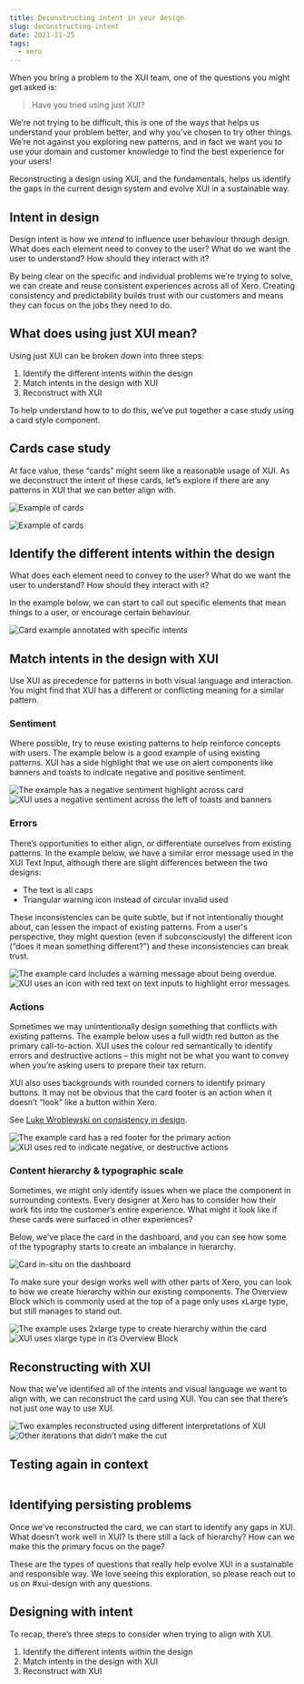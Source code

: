 ```yaml
---
title: Deconstructing intent in your design
slug: deconstructing-intent
date: 2021-11-25
tags:
  - xero
---
```


When you bring a problem to the XUI team, one of the questions you might get asked is:

> Have you tried using just XUI?

We’re not trying to be difficult, this is one of the ways that helps us understand your problem better, and why you’ve chosen to try other things. We’re not against you exploring new patterns, and in fact we want you to use your domain and customer knowledge to find the best experience for your users!

Reconstructing a design using XUI, and the fundamentals, helps us identify the gaps in the current design system and evolve XUI in a sustainable way.

## Intent in design

Design intent is how we _intend_ to influence user behaviour through design. What does each element need to convey to the user? What do we want the user to understand? How should they interact with it?

By being clear on the specific and individual problems we’re trying to solve, we can create and reuse consistent experiences across all of Xero. Creating consistency and predictability builds trust with our customers and means they can focus on the jobs they need to do.

## What does using just XUI mean?

Using just XUI can be broken down into three steps:

1.  Identify the different intents within the design
2.  Match intents in the design with XUI
3.  Reconstruct with XUI

To help understand how to to do this, we’ve put together a case study using a card style component.

## Cards case study

At face value, these “cards” might seem like a reasonable usage of XUI. As we deconstruct the intent of these cards, let’s explore if there are any patterns in XUI that we can better align with.

![Example of cards](1.png)

<Image src="1.png" alt="Example of cards" />

## Identify the different intents within the design

What does each element need to convey to the user? What do we want the user to understand? How should they interact with it?

In the example below, we can start to call out specific elements that mean things to a user, or encourage certain behaviour.

<Image src="2.png" alt="Card example annotated with specific intents" />

## Match intents in the design with XUI

Use XUI as precedence for patterns in both visual language and interaction. You might find that XUI has a different or conflicting meaning for a similar pattern.

### Sentiment

Where possible, try to reuse existing patterns to help reinforce concepts with users. The example below is a good example of using existing patterns. XUI has a side highlight that we use on alert components like banners and toasts to indicate negative and positive sentiment.

<Image
  src="3.png"
  alt="The example has a negative sentiment highlight across card"
/>
<Image
  src="4.png"
  alt="XUI uses a negative sentiment across the left of toasts and banners"
/>

### Errors

There’s opportunities to either align, or differentiate ourselves from existing patterns. In the example below, we have a similar error message used in the XUI Text Input, although there are slight differences between the two designs:

- The text is all caps
- Triangular warning icon instead of circular invalid used

These inconsistencies can be quite subtle, but if not intentionally thought about, can lessen the impact of existing patterns. From a user's perspective, they might question (even if subconsciously) the different icon (“does it mean something different?”) and these inconsistencies can break trust.

<Image
  src="5.png"
  alt="The example card includes a warning message about being overdue."
/>
<Image
  src="6.png"
  alt="XUI uses an icon with red text on text inputs to highlight error messages."
/>

### Actions

Sometimes we may unintentionally design something that conflicts with existing patterns. The example below uses a full width red button as the primary call-to-action. XUI uses the colour red semantically to identify errors and destructive actions – this might not be what you want to convey when you’re asking users to prepare their tax return.

XUI also uses backgrounds with rounded corners to identify primary buttons. It may not be obvious that the card footer is an action when it doesn’t “look” like a button within Xero.

See [Luke Wroblewski on consistency in design](https://twitter.com/LukeW/status/1002281609100378112).

<Image
  src="7.png"
  alt="The example card has a red footer for the primary action"
/>
<Image
  src="8.png"
  alt="XUI uses red to indicate negative, or destructive actions"
/>

### Content hierarchy & typographic scale

Sometimes, we might only identify issues when we place the component in surrounding contexts. Every designer at Xero has to consider how their work fits into the customer’s entire experience. What might it look like if these cards were surfaced in other experiences?

Below, we’ve place the card in the dashboard, and you can see how some of the typography starts to create an imbalance in hierarchy.

<Image src="9.png" alt="Card in-situ on the dashboard" />

To make sure your design works well with other parts of Xero, you can look to how we create hierarchy within our existing components. The Overview Block which is commonly used at the top of a page only uses xLarge type, but still manages to stand out.

<Image
  src="10.png"
  alt="The example uses 2xlarge type to create hierarchy within the card"
/>
<Image src="11.png" alt="XUI uses xlarge type in it’s Overview Block " />

## Reconstructing with XUI

Now that we’ve identified all of the intents and visual language we want to align with, we can reconstruct the card using XUI. You can see that there’s not just one way to use XUI.

<Image
  src="12.png"
  alt="Two examples reconstructed using different interpretations of XUI"
/>
<Image src="13.png" alt="Other iterations that didn’t make the cut" />

## Testing again in context

<Image src="14.png" alt="" />

## Identifying persisting problems

Once we’ve reconstructed the card, we can start to identify any gaps in XUI. What doesn’t work well in XUI? Is there still a lack of hierarchy? How can we make this the primary focus on the page?

These are the types of questions that really help evolve XUI in a sustainable and responsible way. We love seeing this exploration, so please reach out to us on #xui-design with any questions.

## Designing with intent

To recap, there’s three steps to consider when trying to align with XUI.

1.  Identify the different intents within the design
2.  Match intents in the design with XUI
3.  Reconstruct with XUI
